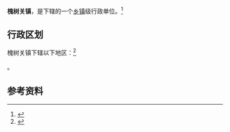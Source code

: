 {{中国乡级行政区|61/07/23/112/000}}

'''槐树关镇'''，是{{PRC admin/fullname|61/07/23/112/000|3}}下辖的一个[[乡镇|乡镇]]级行政单位。<ref>{{PRC admin/ref sgc|{{PRC admin/parent|61/07/23/112/000}}}}</ref>

== 行政区划 ==

槐树关镇下辖以下地区：<ref>{{PRC admin/ref sgc|61/07/23/112/000}}</ref>

{{PRC admin/children|61/07/23/112/000}}。

== 参考资料 ==

{{reflist}}

{{行政区划小作品}}
{{PRC admin/navcat|61/07/23/112/000}}